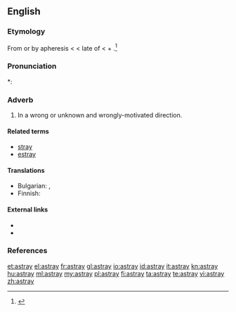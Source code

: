 ==English==

===Etymology===
From {{etyl|enm}} {{term|astraien}} or by apheresis {{term|straien}} < {{etyl|fro}} {{term|estraier||to stray}} < late {{etyl|ML.}}  of {{term|extravagari||to wander beyond}} < {{etyl|la}} {{term|extra||lang=la|beyond}} + {{term|vagari||lang=la|to wander, stray}}.<ref>{{R:Century 1911}}</ref>

===Pronunciation===
*: {{rhymes|eɪ}}

===Adverb===
{{infl|en|adverb}}

# In a wrong or unknown and wrongly-motivated direction.

====Related terms====
* [[stray]]
* [[estray]]

====Translations====
{{checktrans-top}}
* Bulgarian: {{t|bg|заблуден}}, {{t|bg|залутан}}
* Finnish: {{t|fi|eksyksissä}}
{{trans-bottom}}

====External links====
* {{R:Webster 1913}}
* {{R:OneLook}}

===References===
<references/>

[[et:astray]]
[[el:astray]]
[[fr:astray]]
[[gl:astray]]
[[io:astray]]
[[id:astray]]
[[it:astray]]
[[kn:astray]]
[[hu:astray]]
[[ml:astray]]
[[my:astray]]
[[pl:astray]]
[[fi:astray]]
[[ta:astray]]
[[te:astray]]
[[vi:astray]]
[[zh:astray]]